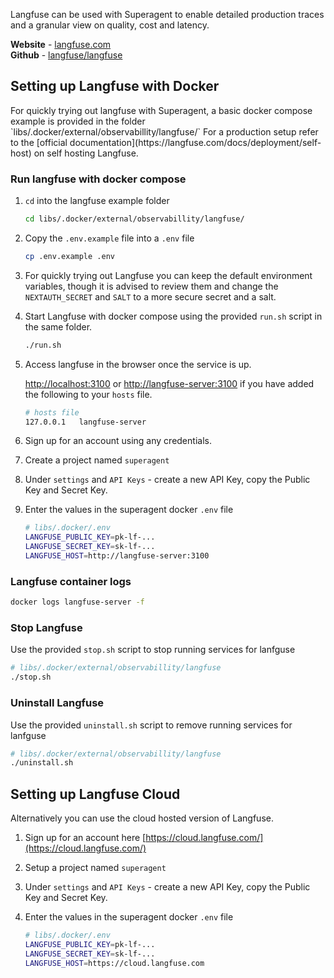 Langfuse can be used with Superagent to enable detailed production traces and a granular view on quality, cost and latency.

**Website** - [langfuse.com](https://langfuse.com/)
<br/>
**Github** - [langfuse/langfuse](https://github.com/langfuse/langfuse)

## Setting up Langfuse with Docker

<Callout intent="warn">
For quickly trying out langfuse with Superagent, a basic docker compose example is provided in the folder `libs/.docker/external/observabillity/langfuse/`
For a production setup refer to the [official documentation](https://langfuse.com/docs/deployment/self-host) on self hosting Langfuse.
</Callout>
<br/>

### Run langfuse with docker compose

1. `cd` into the langfuse example folder

    ``` bash
    cd libs/.docker/external/observabillity/langfuse/
    ```

2. Copy the `.env.example` file into a `.env` file

    ``` bash
    cp .env.example .env
    ```

3. For quickly trying out Langfuse you can keep the default environment variables, though it is advised to review them and change the `NEXTAUTH_SECRET` and `SALT` to a more secure secret and a salt.

4. Start Langfuse with docker compose using the provided `run.sh` script in the same folder.

   ``` bash
   ./run.sh
   ```

5. Access langfuse in the browser once the service is up.

    [http://localhost:3100](http://localhost:3100) or [http://langfuse-server:3100](http://langfuse-server:3100) if you have added the following to your `hosts` file.

    ``` bash
    # hosts file
    127.0.0.1   langfuse-server
    ```

6. Sign up for an account using any credentials.
7. Create a project named `superagent`
8. Under `settings` and `API Keys` - create a new API Key, copy the Public Key and Secret Key.
9. Enter the values in the superagent docker `.env` file

    ``` bash
    # libs/.docker/.env
    LANGFUSE_PUBLIC_KEY=pk-lf-...
    LANGFUSE_SECRET_KEY=sk-lf-...
    LANGFUSE_HOST=http://langfuse-server:3100
    
    ```

### Langfuse container logs

``` bash
docker logs langfuse-server -f
```

### Stop Langfuse

Use the provided `stop.sh` script to stop running services for lanfguse

``` bash
# libs/.docker/external/observabillity/langfuse
./stop.sh
```

### Uninstall Langfuse

Use the provided `uninstall.sh` script to remove running services for lanfguse

``` bash
# libs/.docker/external/observabillity/langfuse
./uninstall.sh
```

## Setting up Langfuse Cloud

Alternatively you can use the cloud hosted version of Langfuse.

1. Sign up for an account here [https://cloud.langfuse.com/](https://cloud.langfuse.com/)
2. Setup a project named `superagent`
3. Under `settings` and `API Keys` - create a new API Key, copy the Public Key and Secret Key.
4. Enter the values in the superagent docker `.env` file

    ``` bash
    # libs/.docker/.env
    LANGFUSE_PUBLIC_KEY=pk-lf-...
    LANGFUSE_SECRET_KEY=sk-lf-...
    LANGFUSE_HOST=https://cloud.langfuse.com
    
    ```
